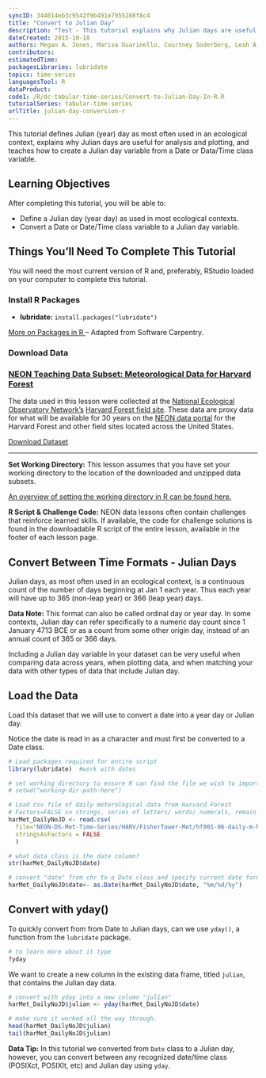 ```yaml
---
syncID: 344014eb3c9542f9b491e7955288f8c4
title: "Convert to Julian Day"
description: "Test - This tutorial explains why Julian days are useful and teaches how to create a Julian day variable from a Date or Data/Time class variable."
dateCreated: 2015-10-18
authors: Megan A. Jones, Marisa Guarinello, Courtney Soderberg, Leah A. Wasser
contributors:
estimatedTime:
packagesLibraries: lubridate
topics: time-series
languagesTool: R
dataProduct:
code1: /R/dc-tabular-time-series/Convert-to-Julian-Day-In-R.R
tutorialSeries: tabular-time-series
urlTitle: julian-day-conversion-r
---
```


This tutorial defines Julian (year) day as most often used in an ecological
context, explains why Julian days are useful for analysis and plotting, and
teaches how to create a Julian day variable from a Date or Data/Time class
variable.

<div id="ds-objectives" markdown="1">

## Learning Objectives
After completing this tutorial, you will be able to:

 * Define a Julian day (year day) as used in most ecological
 contexts.
 * Convert a Date or Date/Time class variable to a Julian day
 variable.

## Things You’ll Need To Complete This Tutorial
You will need the most current version of R and, preferably, RStudio loaded on your computer to complete this tutorial.

### Install R Packages

* **lubridate:** `install.packages("lubridate")`

<a href="https://www.neonscience.org/packages-in-r" target="_blank"> More on Packages in R </a>– Adapted from Software Carpentry.

### Download Data
<h3> <a href="https://ndownloader.figshare.com/files/3701572" > NEON Teaching Data Subset: Meteorological Data for Harvard Forest</a></h3>

The data used in this lesson were collected at the
<a href="https://www.neonscience.org/" target="_blank"> National Ecological Observatory Network's</a>
<a href="https://www.neonscience.org/field-sites/field-sites-map/HARV" target="_blank"> Harvard Forest field site</a>.
These data are proxy data for what will be available for 30 years on the
 <a href="http://data.neonscience.org/" target="_blank">NEON data portal</a>
for the Harvard Forest and other field sites located across the United States.

<a href="https://ndownloader.figshare.com/files/3701572" class="link--button link--arrow"> Download Dataset</a>





****
**Set Working Directory:** This lesson assumes that you have set your working
directory to the location of the downloaded and unzipped data subsets.

<a href="https://www.neonscience.org/set-working-directory-r" target="_blank"> An overview
of setting the working directory in R can be found here.</a>

**R Script & Challenge Code:** NEON data lessons often contain challenges that reinforce
learned skills. If available, the code for challenge solutions is found in the
downloadable R script of the entire lesson, available in the footer of each lesson page.


</div>

## Convert Between Time Formats - Julian Days
Julian days, as most often used in an ecological context, is a continuous count
of the number of days beginning at Jan 1 each year. Thus each year will have up
to 365 (non-leap year) or 366 (leap year) days.

<div id="ds-dataTip" markdown="1">
<i class="fa fa-star"></i>**Data Note:** This format can also be called ordinal
day or year day. In some contexts, Julian day can refer specifically to a
numeric day count since 1 January 4713 BCE or as a count from some other origin
day, instead of an annual count of 365 or 366 days.
</div>

Including a Julian day variable in your dataset can be very useful when
comparing data across years, when plotting data, and when matching your data
with other types of data that include Julian day.

## Load the Data
Load this dataset that we will use to convert a date into a year day or Julian
day.

Notice the date is read in as a character and must first be converted to a Date
class.

```r

# Load packages required for entire script
library(lubridate)  #work with dates

# set working directory to ensure R can find the file we wish to import
# setwd("working-dir-path-here")

# Load csv file of daily meterological data from Harvard Forest
# Factors=FALSE so strings, series of letters/ words/ numerals, remain characters
harMet_DailyNoJD <- read.csv(
  file="NEON-DS-Met-Time-Series/HARV/FisherTower-Met/hf001-06-daily-m-NoJD.csv",
  stringsAsFactors = FALSE
  )

# what data class is the date column?
str(harMet_DailyNoJD$date)

# convert "date" from chr to a Date class and specify current date format
harMet_DailyNoJD$date<- as.Date(harMet_DailyNoJD$date, "%m/%d/%y")
```

## Convert with yday()
To quickly convert from from Date to Julian days, can we use `yday()`, a
function from the `lubridate` package.

```r
# to learn more about it type
?yday
```

We want to create a new column in the existing data frame, titled `julian`, that
contains the Julian day data.

``` r
# convert with yday into a new column "julian"
harMet_DailyNoJD$julian <- yday(harMet_DailyNoJD$date)

# make sure it worked all the way through.
head(harMet_DailyNoJD$julian)
tail(harMet_DailyNoJD$julian)

```

<div id="ds-dataTip" markdown="1">
<i class="fa fa-star"></i> **Data Tip:**  In this tutorial we converted from
`Date` class to a Julian day, however, you can convert between any recognized
date/time class (POSIXct, POSIXlt, etc) and Julian day using `yday`.
</div>
